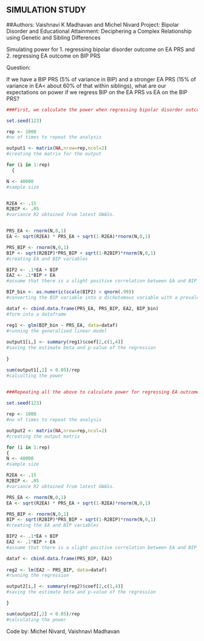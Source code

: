 ## SIMULATION STUDY
##Authors: Vaishnavi K Madhavan and Michel Nivard
Project: Bipolar Disorder and Educational Attainment: Deciphering a Complex Relationship using Genetic and Sibling Differences


Simulating power for 1. regressing bipolar disorder outcome on EA PRS and 2. regressing EA outcome on BIP PRS

Question:

If we have a BIP PRS (5% of variance in BIP) and a stronger EA PRS (15% of variance in EA\< about 60% of that within siblings), what are our expectations on power if we regress BIP on the EA PRS vs EA on the BIP PRS?

```{r}

###First, we calculate the power when regressing bipolar disorder outcome on EA PRS 

set.seed(123)

rep <- 1000 
#no of times to repeat the analysis 

output1 <- matrix(NA,nrow=rep,ncol=2)
#creating the matrix for the output

for (i in 1:rep) 
  { 

N <- 40000
#sample size


R2EA <- .15
R2BIP <- .05
#variance R2 obtained from latest GWASs.


PRS_EA <- rnorm(N,0,1)
EA <- sqrt(R2EA) * PRS_EA + sqrt(1-R2EA)*rnorm(N,0,1)

PRS_BIP <- rnorm(N,0,1)
BIP <- sqrt(R2BIP)*PRS_BIP + sqrt(1-R2BIP)*rnorm(N,0,1) 
#creating EA and BIP variables

BIP2 <- .1*EA + BIP
EA2 <- .1*BIP + EA
#assume that there is a slight positive correlation between EA and BIP

BIP_bin <- as.numeric(scale(BIP2) > qnorm(.99))
#converting the BIP variable into a dichotomous variable with a prevalence of ~1%

dataf <- cbind.data.frame(PRS_EA, PRS_BIP, EA2, BIP_bin)
#form into a dataframe

reg1 <- glm(BIP_bin ~ PRS_EA, data=dataf) 
#running the generalised linear model
  
output1[i,] <- summary(reg1)$coef[2,c(1,4)] 
#saving the estimate beta and p-value of the regression 
  
}

sum(output1[,2] < 0.05)/rep  
#calculting the power  

  
###Repeating all the above to calculate power for regressing EA outcome on BIP PRS 

set.seed(123)

rep <- 1000 
#no of times to repeat the analysis 

output2 <- matrix(NA,nrow=rep,ncol=2)
#creating the output matrix

for (i in 1:rep) 
{ 
N <- 40000
#sample size 

R2EA <- .15
R2BIP <- .05
#variance R2 obtained from latest GWASs.

PRS_EA <- rnorm(N,0,1)
EA <- sqrt(R2EA) * PRS_EA + sqrt(1-R2EA)*rnorm(N,0,1)

PRS_BIP <- rnorm(N,0,1)
BIP <- sqrt(R2BIP)*PRS_BIP + sqrt(1-R2BIP)*rnorm(N,0,1) 
#creating the EA and BIP variables

BIP2 <- .1*EA + BIP
EA2 <- .1*BIP + EA
#assume that there is a slight positive correlation between EA and BIP

dataf <- cbind.data.frame(PRS_BIP, EA2)
  
reg2 <- lm(EA2 ~ PRS_BIP, data=dataf) 
#running the regression

output2[i,] <- summary(reg2)$coef[2,c(1,4)] 
#saving the estimate beta and p-value of the regression

}

sum(output2[,2] < 0.05)/rep  
#calculating the power

```

Code by: Michel Nivard, Vaishnavi Madhavan
